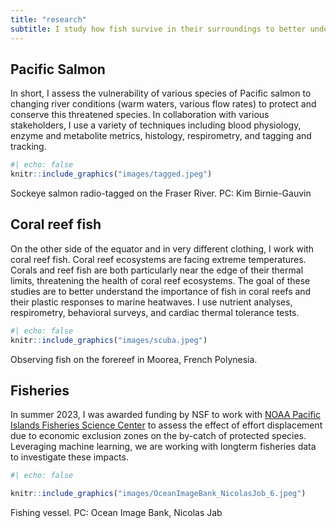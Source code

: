 ```yaml
---
title: "research"
subtitle: I study how fish survive in their surroundings to better understand these important animals under changing climate.
---
```


## Pacific Salmon

In short, I assess the vulnerability of various species of Pacific salmon to changing river conditions (warm waters, various flow rates) to protect and conserve this threatened species. In collaboration with various stakeholders, I use a variety of techniques including blood physiology, enzyme and metabolite metrics, histology, respirometry, and tagging and tracking.

```r
#| echo: false
knitr::include_graphics("images/tagged.jpeg")


```

Sockeye salmon radio-tagged on the Fraser River. PC: Kim Birnie-Gauvin

## Coral reef fish

On the other side of the equator and in very different clothing, I work with coral reef fish. Coral reef ecosystems are facing extreme temperatures. Corals and reef fish are both particularly near the edge of their thermal limits, threatening the health of coral reef ecosystems. The goal of these studies are to better understand the importance of fish in coral reefs and their plastic responses to marine heatwaves. I use nutrient analyses, respirometry, behavioral surveys, and cardiac thermal tolerance tests.

```r
#| echo: false
knitr::include_graphics("images/scuba.jpeg")
```

Observing fish on the forereef in Moorea, French Polynesia.

## Fisheries

In summer 2023, I was awarded funding by NSF to work with [NOAA Pacific Islands Fisheries Science Center](https://www.fisheries.noaa.gov/about/pacific-islands-fisheries-science-center) to assess the effect of effort displacement due to economic exclusion zones on the by-catch of protected species. Leveraging machine learning, we are working with longterm fisheries data to investigate these impacts.

```r
#| echo: false

knitr::include_graphics("images/OceanImageBank_NicolasJob_6.jpeg")
```

Fishing vessel. PC: Ocean Image Bank, Nicolas Jab
